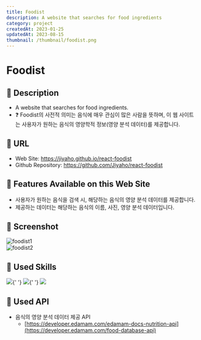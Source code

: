 ```yaml
---
title: Foodist
description: A website that searches for food ingredients
category: project
createdAt: 2023-01-25
updatedAt: 2023-08-15
thumbnail: /thumbnail/foodist.png
---
```


# Foodist

## 🔷 Description

- A website that searches for food ingredients.
- ❓ Foodist의 사전적 의미는 음식에 매우 관심이 많은 사람을 뜻하며, 이 웹 사이트는 사용자가 원하는 음식의 영양학적 정보(영양 분석 데이터)를 제공합니다.

## 🔷 URL

- Web Site: https://jiyaho.github.io/react-foodist
- Github Repository: https://github.com/Jiyaho/react-foodist

## 🔷 Features Available on this Web Site

- 사용자가 원하는 음식을 검색 시, 해당하는 음식의 영양 분석 데이터를 제공합니다.
- 제공하는 데이터는 해당하는 음식의 이름, 사진, 영양 분석 데이터입니다.

## 🔷 Screenshot

<img src="https://i.ibb.co/wdV589Z/foodist1.png" alt="foodist1" border="0" />

<br />

<img src="https://i.ibb.co/gWRpTtp/foodist2.png" alt="foodist2" border="0" />

## 🔷 Used Skills

<div style={{ display: 'flex', flexDirection: 'row' }}>
  <img src="https://img.shields.io/badge/React-61DAFB?style=for-the-badge&logo=React&logoColor=black" />{' '}
  <img src="https://img.shields.io/badge/TypeScript-3178C6?style=for-the-badge&logo=TypeScript&logoColor=white" />{' '}
  <img src="https://img.shields.io/badge/CSS Modules-000000?style=for-the-badge&logo=CSS Modules&logoColor=white" />
</div>

## 🔷 Used API

- 음식의 영양 분석 데이터 제공 API
  - [https://developer.edamam.com/edamam-docs-nutrition-api](https://developer.edamam.com/food-database-api)
